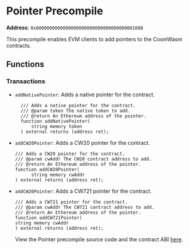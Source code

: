
# Pointer Precompile

**Address**: `0x000000000000000000000000000000000000100B`

This precompile enables EVM clients to add pointers to the CosmWasm contracts.

## Functions

### Transactions

- `addNativePointer`: Adds a native pointer for the contract.

  ```solidity copy
    /// Adds a native pointer for the contract.
    /// @param token The native token to add.
    /// @return An Ethereum address of the pointer.
    function addNativePointer(
        string memory token
    ) external returns (address ret);
  ```

- `addCW20Pointer`: Adds a CW20 pointer for the contract.

  ```solidity copy
  /// Adds a CW20 pointer for the contract.
  /// @param cwAddr The CW20 contract address to add.
  /// @return An Ethereum address of the pointer.
  function addCW20Pointer(
        string memory cwAddr
  ) external returns (address ret);
  ```

- `addCW20Pointer`: Adds a CW721 pointer for the contract.
  ```solidity copy
  /// Adds a CW721 pointer for the contract.
  /// @param cwAddr The CW721 contract address to add.
  /// @return An Ethereum address of the pointer.
  function addCW721Pointer(
  string memory cwAddr
  ) external returns (address ret);
  ```
  <Callout type="info">View the Pointer precompile source code and the contract ABI [here](https://github.com/she-protocol/she-chain/tree/main/precompiles/pointer).</Callout>
  ```
